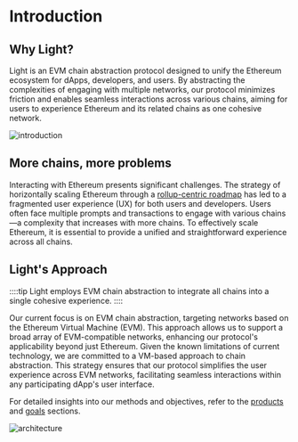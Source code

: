 # Introduction

## Why Light?

Light is an EVM chain abstraction protocol designed to unify the Ethereum ecosystem for dApps, developers, and users.
By abstracting the complexities of engaging with multiple networks, our protocol minimizes friction and enables seamless interactions across various chains, aiming for users to experience Ethereum and its related chains as one cohesive network.

![introduction](https://assets.light.so/paper/introduction.png)

## More chains, more problems

Interacting with Ethereum presents significant challenges.
The strategy of horizontally scaling Ethereum through a [rollup-centric roadmap](https://ethereum-magicians.org/t/a-rollup-centric-ethereum-roadmap/4698) has led to a fragmented user experience (UX) for both users and developers.
Users often face multiple prompts and transactions to engage with various chains—a complexity that increases with more chains.
To effectively scale Ethereum, it is essential to provide a unified and straightforward experience across all chains.

## Light's Approach

::::tip
Light employs EVM chain abstraction to integrate all chains into a single cohesive experience.
::::

Our current focus is on EVM chain abstraction, targeting networks based on the Ethereum Virtual Machine (EVM).
This approach allows us to support a broad array of EVM-compatible networks, enhancing our protocol's applicability beyond just Ethereum.
Given the known limitations of current technology, we are committed to a VM-based approach to chain abstraction.
This strategy ensures that our protocol simplifies the user experience across EVM networks, facilitating seamless interactions within any participating dApp's user interface.

For detailed insights into our methods and objectives, refer to the [products](/introduction/products) and [goals](/goals) sections.

![architecture](https://assets.light.so/paper/architecture.png)
